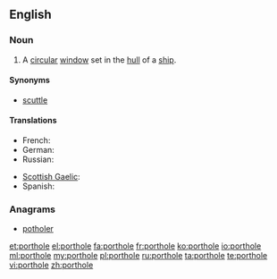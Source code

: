 ==English==

===Noun===
{{en-noun}}

# A [[circular]] [[window]] set in the [[hull]] of a [[ship]].

====Synonyms====
* [[scuttle]]

====Translations====
{{trans-top|circular window}}
* French: {{t+|fr|hublot|m}}
* German: {{t+|de|Bullauge|n}}
* Russian: {{t|ru|иллюминатор|m|tr=illjuminátor|sc=Cyrl}}
{{trans-mid}}
* [[Scottish Gaelic]]: {{t-|gd|uinneag bàta|f|xs=Scottish Gaelic}}
* Spanish: {{t-|es|tronera|f}}
{{trans-bottom}}

===Anagrams===
* [[potholer#English|potholer]]

[[et:porthole]]
[[el:porthole]]
[[fa:porthole]]
[[fr:porthole]]
[[ko:porthole]]
[[io:porthole]]
[[ml:porthole]]
[[my:porthole]]
[[pl:porthole]]
[[ru:porthole]]
[[ta:porthole]]
[[te:porthole]]
[[vi:porthole]]
[[zh:porthole]]